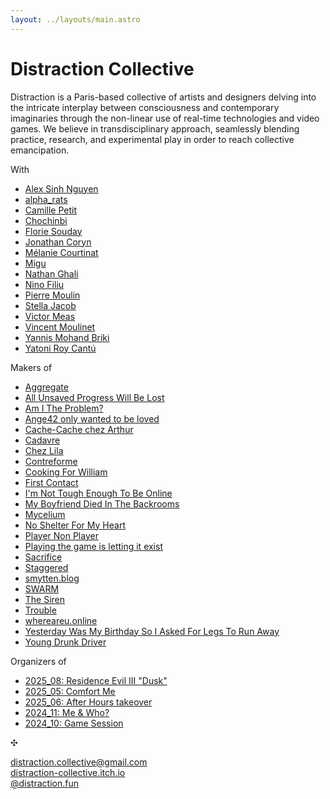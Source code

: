```yaml
---
layout: ../layouts/main.astro
---
```


# Distraction Collective

Distraction is a Paris-based collective of artists and designers delving into the intricate interplay between consciousness and contemporary imaginaries through the non-linear use of real-time technologies and video games. We believe in transdisciplinary approach, seamlessly blending practice, research, and experimental play in order to reach collective emancipation.

With

- [Alex Sinh Nguyen](https://www.instagram.com/sinhalex/)
- [alpha_rats](https://www.instagram.com/alpha_rats)
- [Camille Petit](https://www.instagram.com/kamyukami)
- [Chochinbi](https://www.instagram.com/chochinbi)
- [Florie Souday](https://www.instagram.com/floriesouday)
- [Jonathan Coryn](https://www.instagram.com/corjn)
- [Mélanie Courtinat](https://www.instagram.com/melanie.courtinat)
- [Migu](https://www.instagram.com/migu.exe/)
- [Nathan Ghali](https://www.instagram.com/nathan_ghali)
- [Nino Filiu](https://www.instagram.com/nino.filiu)
- [Pierre Moulin](https://www.instagram.com/pierre__moulin)
- [Stella Jacob](https://www.instagram.com/stellaykv)
- [Victor Meas](https://www.instagram.com/gucciwarlock)
- [Vincent Moulinet](https://www.instagram.com/moulsssss)
- [Yannis Mohand Briki](https://www.instagram.com/neohybris)
- [Yatoni Roy Cantú](https://www.instagram.com/yatoni)

Makers of

- [Aggregate](https://ninofiliu.com/aggregate/)
- [All Unsaved Progress Will Be Lost](https://melaniecourtinat.com/All-Unsaved-Progress-Will-Be-Lost)
- [Am I The Problem?](https://residenceevil.ch/amitheproblem/)
- [Ange42 only wanted to be loved](https://distraction-collective.itch.io/ange42onlywantedtobeloved)
- [Cache-Cache chez Arthur](https://stellaykv.itch.io/cache-cache-chez-arthur)
- [Cadavre](https://corjn.com/corjn.html#carousel_6dfd)
- [Chez Lila](https://residenceevil.ch/chez-lila/)
- [Contreforme](https://residenceevil.ch/contreforme/)
- [Cooking For William](https://distraction-collective.itch.io/cooking-for-william)
- [First Contact](https://ninofiliu.com/first-contact/)
- [I'm Not Tough Enough To Be Online](https://melaniecourtinat.com/I-m-not-tough-enough-to-be-online)
- [My Boyfriend Died In The Backrooms](https://corjn.com/corjn.html#carousel_6dfd)
- [Mycelium](https://moulinpierre.com/MYCELIUM-THE-GAME)
- [No Shelter For My Heart](https://residenceevil.ch/no-shelter-for-my-heart/)
- [Player Non Player](https://store.steampowered.com/app/2175690/Player_Non_Player/)
- [Playing the game is letting it exist](https://stellaykv.itch.io/playingthegameislettingitexist)
- [Sacrifice](https://ninofiliu.com/sacrifice/)
- [Staggered](https://ninofiliu.com/staggered/)
- [smytten.blog](https://smytten.blog/)
- [SWARM](https://swarm.nok.baby)
- [The Siren](https://melaniecourtinat.com/The-Siren)
- [Trouble](https://www.youtube.com/watch?v=FxKZepo-J_c)
- [whereareu.online](https://whereareu.online/)
- [Yesterday Was My Birthday So I Asked For Legs To Run Away](https://residenceevil.ch/yesterday-was-my-birthday-so-i-asked-for-legs-to-run-away/)
- [Young Drunk Driver](https://coquillagehumain.itch.io/ydd)

Organizers of

- [2025_08: Residence Evil III "Dusk"](https://www.instagram.com/residence__evil/p/DM7irSdNlYT/)
- [2025_05: Comfort Me](https://x.com/AMazeFest/status/1922018585972543997)
- [2025_06: After Hours takeover](https://www.instagram.com/p/DKb5j52M-by/)
- [2024_11: Me & Who?](https://www.instagram.com/p/DEVCxX8NlGe/?img_index=1)
- [2024_10: Game Session](https://www.instagram.com/p/DBZI7DUgqbQ/?img_index=1)

✣

[distraction.collective@gmail.com](mailto:distraction.collective@gmail.com)<br/>
[distraction-collective.itch.io](https://distraction-collective.itch.io/)<br/>
[@distraction.fun](https://www.instagram.com/distraction.fun)

